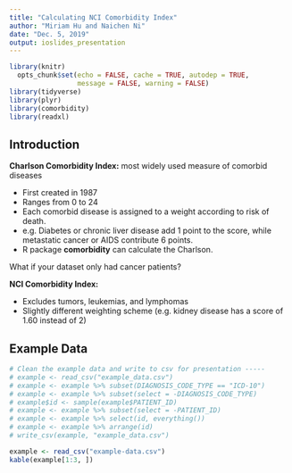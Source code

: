 ```yaml
---
title: "Calculating NCI Comorbidity Index"
author: "Miriam Hu and Naichen Ni"
date: "Dec. 5, 2019"
output: ioslides_presentation
---
```


```r
library(knitr)
  opts_chunk$set(echo = FALSE, cache = TRUE, autodep = TRUE, 
                 message = FALSE, warning = FALSE)
library(tidyverse)
library(plyr)
library(comorbidity)
library(readxl)
```

## Introduction

**Charlson Comorbidity Index:** most widely used measure of comorbid diseases

- First created in 1987
- Ranges from 0 to 24
- Each comorbid disease is assigned to a weight according to risk of death.
- e.g. Diabetes or chronic liver disease add 1 point to the score, while metastatic cancer or AIDS contribute 6 points.
- R package **comorbidity** can calculate the Charlson.

What if your dataset only had cancer patients?

**NCI Comorbidity Index:**

- Excludes tumors, leukemias, and lymphomas
- Slightly different weighting scheme (e.g. kidney disease has a score of 1.60 instead of 2)

## Example Data

```r
# Clean the example data and write to csv for presentation -----
# example <- read_csv("example_data.csv")
# example <- example %>% subset(DIAGNOSIS_CODE_TYPE == "ICD-10")
# example <- example %>% subset(select = -DIAGNOSIS_CODE_TYPE)
# example$id <- sample(example$PATIENT_ID)
# example <- example %>% subset(select = -PATIENT_ID)
# example <- example %>% select(id, everything())
# example <- example %>% arrange(id)
# write_csv(example, "example_data.csv")

example <- read_csv("example-data.csv")
kable(example[1:3, ])
```

